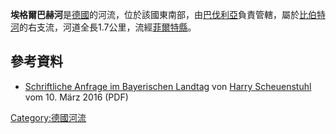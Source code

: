 {{Expand language|1=de|time=2020-11-14T12:58:46+00:00}}
{{Coord|49.39484|N|10.78117|E|display=title}}

'''埃格爾巴赫河'''是[[德國|德國]]的河流，位於該國東南部，由[[巴伐利亞|巴伐利亞]]負責管轄，屬於[[比伯特河|比伯特河]]的右支流，河道全長1.7公里，流經[[菲爾特縣|菲爾特縣]]。

==參考資料==
* [https://www.bayern.landtag.de/www/ElanTextAblage_WP17/Drucksachen/Schriftliche%20Anfragen/17_0011187.pdf Schriftliche Anfrage im Bayerischen Landtag] {{Wayback|url=https://www.bayern.landtag.de/www/ElanTextAblage_WP17/Drucksachen/Schriftliche%20Anfragen/17_0011187.pdf |date=20210108190035 }} von [[Harry_Scheuenstuhl|Harry Scheuenstuhl]] vom 10. März 2016 (PDF)

{{Germany-geo-stub}}
[[Category:德國河流|Category:德國河流]]